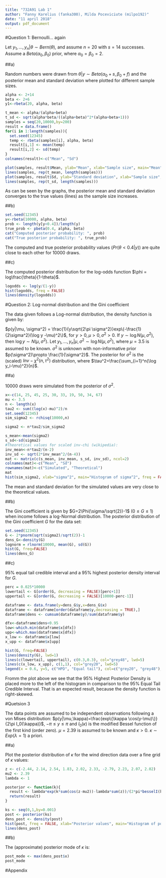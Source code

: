---
title: "732A91 Lab 1"
author: "Fanny Karelius (fanka300), Milda Poceviciute (milpo192)"
date: "11 april 2018"
output: pdf_document
---

#Question 1: Bernoulli... again

Let $y_1,...,y_n|\theta \sim Bern(\theta)$, and assume $n=20$ with $s=14$ successes. Assume a $Beta(\alpha_0, \beta_0)$ prior, where $\alpha_0=\beta_0=2$. 

##a)

Random numbers were drawn from $\theta|y\sim Beta(\alpha_0+s, \beta_0+f)$ and the posterior mean and standard deviation where plotted for different sample sizes.

```{r, }
alpha <- 2+14
beta <- 2+6
y1<-rbeta(20, alpha, beta)

t_mean <- alpha/(alpha+beta)
t_sd <- sqrt(alpha*beta/((alpha+beta)^2*(alpha+beta+1)))
samples = seq(20,10000,by=200)
result = data.frame()
for(i in 1:length(samples)){
  set.seed(12345)
  temp <- rbeta(samples[i], alpha, beta)
  result[i,1] <- mean(temp)
  result[i,2] <- sd(temp)
}
colnames(result)<-c("Mean", "Sd")

plot(samples, result$Mean, ylab="Mean", xlab="Sample size", main="Mean", pch=19)
lines(samples, rep(t_mean, length(samples)))
plot(samples, result$Sd, ylab="Standard deviation", xlab="Sample size", main="Standard deviation", pch=19)
lines(samples, rep(t_sd, length(samples)))
```

As can be seen by the graphs, the posterior mean and standard deviation converges to the true values (lines) as the sample size increases. 

##b)

```{r, }
set.seed(12345)
y<-rbeta(10000, alpha, beta)
prob <- length(y[y<0.4])/length(y)
true_prob <- pbeta(0.4, alpha, beta)
cat("Computed posterior probability: ", prob)
cat("True posterior probability: ", true_prob)
```

The computed and true posterior probability values ($Pr(\theta<0.4|y)$) are quite close to each other for 10000 draws.

##c)

The computed posterior distribution for the log-odds function $\phi = log\frac{\theta}{1-\theta}$.

```{r, }
logodds <- log(y/(1-y))
hist(logodds, freq = FALSE)
lines(density(logodds))
```

#Question 2: Log-normal distribution and the Gini coefficient

The data given follows a Log-normal distribution, the density function is given by:
 
 $p(y|\mu, \sigma^2) = \frac{1}{y\sqrt{2\pi \sigma^2}}exp\{-\frac{1}{2\sigma^2}(\log y -\mu)^2\}$, for $y>0, \mu>0, \sigma^2>0$. If $y\sim \log N(\mu,\sigma^2)$, then $\log y\sim N(\mu,\sigma^2)$. Let $y_1,...,y_n|\mu,\sigma^2\sim\log N(\mu,\sigma^2)$, where $\mu=3.5$ is assumed to be known. $\sigma^2$ is unknown with non-informative prior $p(\sigma^2)\propto \frac{1}{\sigma^2}$. The posterior for $\sigma^2$ is the (scaled) $Inv-\chi^2(n,\tau^2)$ distribution, where $\tau^2=\frac{\sum_{i=1}^n(\log y_i-\mu)^2}{n}$.
 
##a)

10000 draws were simulated from the posterior of $\sigma^2$.

```{r}
x<-c(14, 25, 45, 25, 30, 33, 19, 50, 34, 67)
mu <- 3.5
n <- length(x)
tau2 <- sum((log(x)-mu)^2)/n
set.seed(12345)
sim_sigma2 <- rchisq(10000,n)

sigma2 <- n*tau2/sim_sigma2

s_mean<-mean(sigma2)
s_sd<-sd(sigma2)
#Theoretical values for scaled inv-chi (wikipedia):
inv_mean<-n*tau2/(n-2)
inv_sd <- sqrt(2*inv_mean^2/(n-4))
mat <- matrix(c(s_mean, inv_mean, s_sd, inv_sd), ncol=2)
colnames(mat)<-c("Mean", "Sd")
rownames(mat)<-c("Simulated", "Theoretical")
mat
hist(sim_sigma2, xlab="sigma^2", main="Histogram of sigma^2", freq = FALSE)
```

The mean and standard deviation for the simulated values are very close to the theoretical values. 

##b)

The Gini coefficient is given by $G=2\Phi(\sigma/\sqrt{2})-1$ ($0\leq G\leq 1$) when income follows a log-Normal distribution.
The posterior distribution of the Gini coefficient $G$ for the data set:

```{r}
set.seed(12345)
G <- 2*pnorm(sqrt(sigma2)/sqrt(2))-1
dens_G<-density(G)
lognorm = rlnorm(10000, mean(G), sd(G))
hist(G, freq=FALSE)
lines(dens_G)
```


##c)

95% equal tail credible interval and a 95% highest posterior density interval for $G$.

```{r}
perc = 0.025*10000
lowertail <- G[order(G, decreasing = FALSE)[perc+1]]
uppertail <- G[order(G, decreasing = FALSE)[10000-perc-1]]

dataframe <- data.frame(y=dens_G$y,x=dens_G$x)
dataframe <- dataframe[order(dataframe$y,decreasing = TRUE),]
dataframe$dens <- cumsum(dataframe$y)/sum(dataframe$y)

dfx<-dataframe$dens<0.95
low<-which.min(dataframe$x[dfx])
upp<-which.max(dataframe$x[dfx])
x_low <- dataframe$x[low]
x_upp <- dataframe$x[upp]

hist(G, freq=FALSE)
lines(density(G), lwd=1)
lines(c(lowertail, uppertail), c(0.3,0.3), col="grey48", lwd=5)
lines(c(x_low, x_upp), c(1,1), col="grey20", lwd=5)
legend(x = 0.6, y=5, c("HPD", "Equal tail"), col=c("grey20", "grey48"), lwd = 3)

```

Fromm the plot above we see that the 95% Highest Posterior Density is placed more to the left of the histogram in comparison to the 95% Equal Tail Credible Interval. That is an expected result, because the density function is right-skewed.

#Quetsion 3

The data points are assumed to be independent observations following a von Mises distribution: $p(y|\mu,\kappa)=\frac{exp\{\kappa \cos(y-\mu)\}}{2\pi I_0(\kappa)}$, $-\pi\leq y\leq\pi$ and $I_0(\kappa)$ is the modified Bessel function of the first kind (order zero). $\mu=2.39$ is assumed to be known and $\kappa>0$. $\kappa\sim Exp(\lambda=1)$ a priori.

##a)

Plot the posterior distribution of $\kappa$ for the wind direction data over a fine grid of $\kappa$ values:

```{r}
z <- c(-2.44, 2.14, 2.54, 1.83, 2.02, 2.33, -2.79, 2.23, 2.07, 2.02)
mu2 <- 2.39
lambda <- 1

posterior <- function(k){
  result <- lambda*exp(k*sum(cos(z-mu2))-lambda*sum(z))/(2*pi*besselI(k,0))
  return(result)
}

ks <- seq(0,1,by=0.001)
post <- posterior(ks)
dens_post <- density(post)
hist(post, freq = FALSE, xlab="Posterior values", main="Histogram of posterior")
lines(dens_post)
```

##b)

The (approximate) posterior mode of $\kappa$ is:

```{r}
post_mode <- max(dens_post$x)
post_mode
```


#Appendix
```{r, ref.label=knitr::all_labels(),echo=TRUE,eval=FALSE}
```